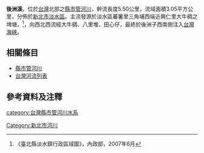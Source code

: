 {{河流|後洲溪||5.50|－|－|3.05|三角埔|[[台灣海峽|台灣海峽]]|[[台灣|台灣]]|}}
'''後洲溪'''，位於[[台灣|台灣]]北部之[[縣市管河川|縣市管河川]]，幹流長度5.50公里，流域面積3.05平方公里，分佈於[[新北市|新北市]][[淡水區|淡水區]]。主流發源於淡水區蕃薯里三角埔西端近興仁里大牛稠之埤塘，<ref>《臺北縣淡水鎮行政區域圖》，內政部，2007年6月</ref>，向西北西流經大牛稠、八里堆、田心仔，最終於後洲子西南側注入[[台灣海峽|台灣海峽]]。

==相關條目==
*[[縣市管河川|縣市管河川]]
*[[台灣河流列表|台灣河流列表]]

==參考資料及注釋==
<div class="references-small">
<references />
</div>

{{台灣河流}}
[[category:台灣縣市管河川水系|category:台灣縣市管河川水系]]
[[Category:新北市河川|Category:新北市河川]]
{{taiwan-geo-stub}}